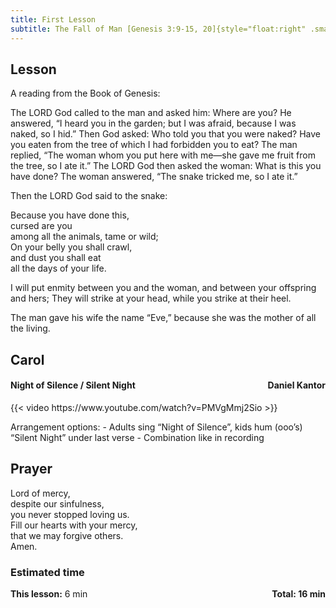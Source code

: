 ```yaml
---
title: First Lesson
subtitle: The Fall of Man [Genesis 3:9-15, 20]{style="float:right" .small}
---
```


## Lesson

A reading from the Book of Genesis:

The LORD God called to the man and asked him: Where are you?
He answered, “I heard you in the garden; but I was afraid, because I was naked, so I hid.”
Then God asked: Who told you that you were naked? Have you eaten from the tree of which I had forbidden you to eat?
The man replied, “The woman whom you put here with me—she gave me fruit from the tree, so I ate it.”
The LORD God then asked the woman: What is this you have done? The woman answered, “The snake tricked me, so I ate it.”  

Then the LORD God said to the snake:

Because you have done this,  
cursed are you  
among all the animals, tame or wild;  
On your belly you shall crawl,  
and dust you shall eat  
all the days of your life.

I will put enmity between you and the woman,
and between your offspring and hers;
They will strike at your head,
while you strike at their heel.

The man gave his wife the name “Eve,” because she was the mother of all the living.

## Carol

#### Night of Silence / Silent Night [Daniel Kantor]{style="float:right" .small}

{{< video https://www.youtube.com/watch?v=PMVgMmj2Sio >}}

Arrangement options:
- Adults sing "Night of Silence", kids hum (ooo's) "Silent Night" under last verse
- Combination like in recording

## Prayer

Lord of mercy,  
despite our sinfulness,  
you never stopped loving us.  
Fill our hearts with your mercy,  
that we may forgive others.  
Amen.

### Estimated time

**This lesson:** 6 min [**Total: 16 min** ]{style="float:right" .small}